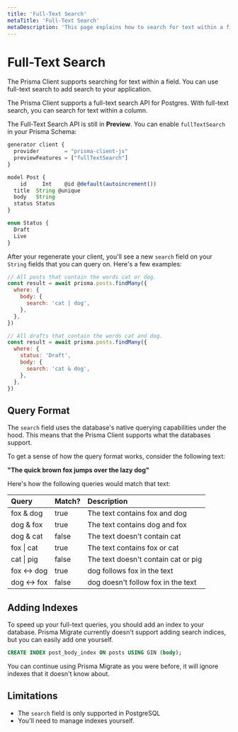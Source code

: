 ```yaml
---
title: 'Full-Text Search'
metaTitle: 'Full-Text Search'
metaDescription: 'This page explains how to search for text within a field.'
---
```


# Full-Text Search

The Prisma Client supports searching for text within a field. You can use full-text search to add search to your application.

The Prisma Client supports a full-text search API for Postgres. With full-text search, you can search for text within a column.

The Full-Text Search API is still in **Preview**. You can enable `fullTextSearch` in your Prisma Schema:

```jsx
generator client {
  provider        = "prisma-client-js"
  previewFeatures = ["fullTextSearch"]
}

model Post {
	id     Int    @id @default(autoincrement())
  title  String @unique
  body   String
  status Status
}

enum Status {
  Draft
  Live
}
```

After your regenerate your client, you'll see a new `search` field on your `String` fields that you can query on. Here's a few examples:

```jsx
// All posts that contain the words cat or dog.
const result = await prisma.posts.findMany({
  where: {
    body: {
      search: 'cat | dog',
    },
  },
})

// All drafts that contain the words cat and dog.
const result = await prisma.posts.findMany({
  where: {
    status: 'Draft',
    body: {
      search: 'cat & dog',
    },
  },
})
```

## Query Format

The `search` field uses the database's native querying capabilities under the hood. This means that the Prisma Client supports what the databases support.

To get a sense of how the query format works, consider the following text:

**"The quick brown fox jumps over the lazy dog"**

Here's how the following queries would match that text:

| Query          | Match? | Description                         |
| :------------- | :----- | :---------------------------------- |
| fox & dog      | true   | The text contains fox and dog       |
| dog & fox      | true   | The text contains dog and fox       |
| dog & cat      | false  | The text doesn't contain cat        |
| fox &#124; cat | true   | The text contains fox or cat        |
| cat &#124; pig | false  | The text doesn't contain cat or pig |
| fox <-> dog    | true   | dog follows fox in the text         |
| dog <-> fox    | false  | dog doesn't follow fox in the text  |

## Adding Indexes

To speed up your full-text queries, you should add an index to your database.
Prisma Migrate currently doesn't support adding search indices, but you can
easily add one yourself.

```sql
CREATE INDEX post_body_index ON posts USING GIN (body);
```

You can continue using Prisma Migrate as you were before, it will ignore indexes
that it doesn't know about.

## Limitations

- The `search` field is only supported in PostgreSQL
- You'll need to manage indexes yourself.
